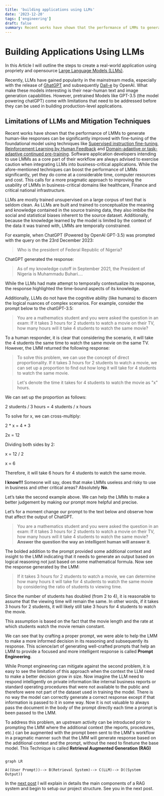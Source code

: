 ```yaml
---
title: 'building applications using LLMs'
date: '2023-12-20'
tags: ['engineering']
draft: false
summary: Recent works have shown that the performance of LMMs to generate human-like responses can be significantly improved with fine-tuning of the foundational model using techniques like [Supervised instruction fine-tuning](https://docs.nvidia.com/nemo-framework/user-guide/latest/modelguide/sft.html#:~:text=Supervised%20Fine%2DTuning%20(SFT)%20is%20the%20process%20of%20fine,done%20after%20model%20pre%2Dtraining), [Reinforcement Learning by Human Feedback](https://huggingface.co/blog/rlhf) and [Domain-adaptive or task-adaptive continued pre-training](https://ceur-ws.org/Vol-2723/short33.pdf). Software application developers intending to use LMMs as a core part of their workflow are always advised to exercise caution when integrating LLMs into business-critical applications. While the afore-mentioned techniques can boost the performance of LMMs significantly, yet they do come at a considerable time, computer resources and cost. This calls for a more pragmatic approach to improving the usability of LMMs in business-critical domains like healthcare, Finance and critical national infrastructure. LLMs are mostly trained unsupervised on a large corpus of text that is seldom clean.
---
```


# Building Applications Using LLMs

In this Article I will outline the steps to create a real-world application using propriety and opensource [Large Language Models (LLMs)](https://en.wikipedia.org/wiki/Large_language_model).

Recently, LLMs have gained popularity in the mainstream media, especially with the release of [GhatGPT](https://openai.com/chatgpt) and subsequently [Dall-e](https://openai.com/dall-e-3) by OpenAI. What make these models interesting is their near-human text and image generation capabilities.  However, pretrained Models like GPT-3.5 (the model powering chatGPT) come with limitations that need to be addressed before they can be used in building production-level applications.

## Limitations of LLMs and Mitigation Techniques

Recent works have shown that the performance of LMMs to generate human-like responses can be significantly improved with fine-tuning of the foundational model using techniques like [Supervised instruction fine-tuning](https://docs.nvidia.com/nemo-framework/user-guide/latest/modelguide/sft.html#:~:text=Supervised%20Fine%2DTuning%20(SFT)%20is%20the%20process%20of%20fine,done%20after%20model%20pre%2Dtraining), [Reinforcement Learning by Human Feedback](https://huggingface.co/blog/rlhf) and [Domain-adaptive or task-adaptive continued pre-training](https://ceur-ws.org/Vol-2723/short33.pdf). Software application developers intending to use LMMs as a core part of their workflow are always advised to exercise caution when integrating LLMs into business-critical applications. While the afore-mentioned techniques can boost the performance of LMMs significantly, yet they do come at a considerable time, computer resources and cost. This calls for a more pragmatic approach to improving the usability of LMMs in business-critical domains like healthcare, Finance and critical national infrastructure.

LLMs are mostly trained unsupervised on a large corpus of text that is seldom clean. As LLMs are built and trained to conceptualize the meaning and knowledge contained in the source training data, they also imbibe the social and statistical biases inherent to the source dataset. Additionally, because the knowledge learned by the model is limited by the context of the data it was trained with, LMMs are temporally constrained.

For example, when ChatGPT (Powered by OpenAI GPT-3.5) was prompted with the query on the 23rd December 2023:

>Who is the president of Federal Republic of Nigeria?

ChatGPT generated the response:

>As of my knowledge cutoff in September 2021, the President of Nigeria is Muhammadu Buhari....

While the LLMs had mate attempt to temporally contextualize its response, the response highlighted the time-bound aspects of its knowledge.

Additionally, LLMs do not have the cognitive ability (like humans) to discern the logical nuances of complex scenarios. For example, consider the prompt below to the chatGPT-3.5:

>You are a mathematics student and you were asked the question in an exam: If it takes 3 hours for 2 students to watch a movie on their TV, how many hours will it take 4 students to watch the same movie?

To a human responder, it is clear that considering the scenario, it will take the 4 students the same time to watch the same movie on the same TV. However, the LMM returned the following response:

>To solve this problem, we can use the concept of direct proportionality. If it takes 3 hours for 2 students to watch a movie, we can set up a proportion to find out how long it will take for 4 students to watch the same movie.

>Let's denote the time it takes for 4 students to watch the movie as "x" hours.

We can set up the proportion as follows:

2 students / 3 hours = 4 students / x hours

To solve for x, we can cross-multiply:

2 * x = 4 * 3

2x = 12

Dividing both sides by 2:

x = 12 / 2

x = 6

Therefore, it will take 6 hours for 4 students to watch the same movie.

**I know!!!** Someone will say, does that make LMMs useless and risky to use in business and other critical areas? Absolutely **No**.

Let’s take the second example above. We can help the LMMs to make a better judgement by making our prompt more helpful and precise.

Let’s for a moment change our prompt to the text below and observe how that affect the output of ChatGPT.

>You are a mathematics student and you were asked the question in an exam: If it takes 3 hours for 2 students to watch a movie on their TV, how many hours will it take 4 students to watch the same movie? **Answer the question the way an intelligent human will answer it**.

The bolded addition to the prompt provided some additional context and insight to the LMM indicating that it needs to generate an output based on logical reasoning not just based on some mathematical formula.  Now see the response generated by the LMM:

>If it takes 3 hours for 2 students to watch a movie, we can determine how many hours it will take for 4 students to watch the same movie by considering the ratio of students to viewing time.

Since the number of students has doubled (from 2 to 4), it is reasonable to assume that the viewing time will remain the same. In other words, if it takes 3 hours for 2 students, it will likely still take 3 hours for 4 students to watch the movie.

This assumption is based on the fact that the movie length and the rate at which students watch the movie remain constant.

We can see that by crafting a proper prompt, we were able to help the LMM to make a more informed decision in its reasoning and subsequently its response. This science/art of generating well-crafted prompts that help an LMM to provide a focused and more intelligent response is called **Prompt Engineering**.

While Prompt engineering can mitigate against the second problem, it is easy to see the limitation of this approach when the context the LLM need to make a better decision grow in size. Now imagine the LLM need to respond intelligently on private information like internal business reports or standard operating procedures that were not available to the public and therefore were not part of the dataset used in training the model. There is no way the model can correctly generate a correct response except if that information is passed to it in some way. Now it is not valuable to always pass the document in the body of the prompt directly each time a prompt is been passed to the LMM.

To address this problem, an upstream activity can be introduced prior to prompting the LMM where the additional context (the reports, procedures, etc.) can be augmented with the prompt been sent to the LMM's workflow in a pragmatic manner such that the LMM will generate response based on the additional context and the prompt, without the need to finetune the base model. This Technique is called **Retrieval Augmented Generation (RAG)**

```mermaid

graph LR

A((User Prompt))--> B(Retrieval System)--> C(LLM)--> D((System Output))

```

In the [next post](#) I will explain in details the main components of a RAG system and begin to setup our project structure. See you in the next post.